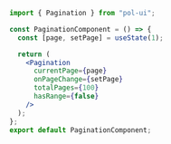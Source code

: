 ```jsx
import { Pagination } from "pol-ui";

const PaginationComponent = () => {
  const [page, setPage] = useState(1);

  return (
    <Pagination
      currentPage={page}
      onPageChange={setPage}
      totalPages={100}
      hasRange={false}
    />
  );
};
export default PaginationComponent;
```
